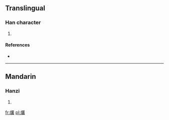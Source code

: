 ==Translingual==

===Han character===
{{Han char|rn=86|rad=火|as=18|sn=22|four=|canj=火廿金水 (FTCE)}}

# {{defn|Han|sort=火18}}

====References====
* {{Han ref|kx=0687.290|dkj=19610|dj=1099.140|hdz=32249.060|uh=721C|ud=29212}}

----

==Mandarin==

===Hanzi===
{{cmn-hanzi|pin=[[cóng]] ([[cong2]])|wg=ts'ung<sup>2</sup>}}

# {{defn|Mandarin|sort=火18}}

[[fr:爜]]
[[pl:爜]]